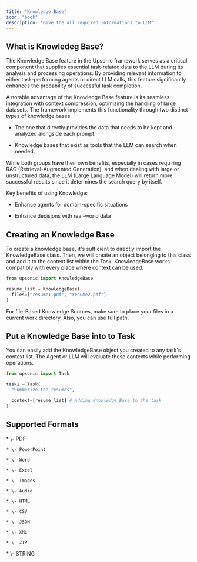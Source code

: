 ```yaml
---
title: "Knowledge Base"
icon: "book"
description: "Give the all required informations to LLM"
---
```


## What is Knowledeg Base?

The Knowledge Base feature in the Upsonic framework serves as a critical component that supplies essential task-related data to the LLM during its analysis and processing operations. By providing relevant information to either task-performing agents or direct LLM calls, this feature significantly enhances the probability of successful task completion.

A notable advantage of the Knowledge Base feature is its seamless integration with context compression, optimizing the handling of large datasets. The framework implements this functionality through two distinct types of knowledge bases 

* The one that directly provides the data that needs to be kept and analyzed alongside each prompt.

* Knowledge bases that exist as tools that the LLM can search when needed.

While both groups have their own benefits, especially in cases requiring RAG (Retrieval-Augmented Generation), and when dealing with large or unstructured data, the LLM (Large Language Model) will return more successful results since it determines the search query by itself.

<Info>
  Key benefits of using Knowledge:

  * Enhance agents for domain-specific situations

  * Enhance decisions with real-world data
</Info>

## Creating an Knowledge Base

To create a knowledge base, it's sufficient to directly import the KnowledgeBase class. Then, we will create an object belonging to this class and add it to the context list within the Task. KnowledgeBase works compatibly with every place where context can be used.

```python
from upsonic import KnowledgeBase

resume_list = KnowledgeBase(
  files=["resume1.pdf", "resume2.pdf"]
)
```

<Tip>
  For file-Based Knowledge Sources, make sure to place your files in a current work directory. Also, you can use full path.
</Tip>

## Put a Knowledge Base  into to Task

You can easily add the KnowledgeBase object you created to any task's context list. The Agent or LLM will evaluate these contexts while performing operations.

```python
from upsonic import Task

task1 = Task(
  "Summerize the resumes",

  context=[resume_list] # Adding Knowledge Base to the task
)

```

## Supported Formats

<CardGroup cols={2}>
  <Card title="Supported Files" icon="files">
    * \- PDF

    * \- PowerPoint

    * \- Word

    * \- Excel

    * \- Images

    * \- Audio

    * \- HTML

    * \- CSV

    * \- JSON

    * \- XML

    * \- ZIP
  </Card>

  <Card title="Supported Variables" icon="code">
    * \- STRING
  </Card>
</CardGroup>

##